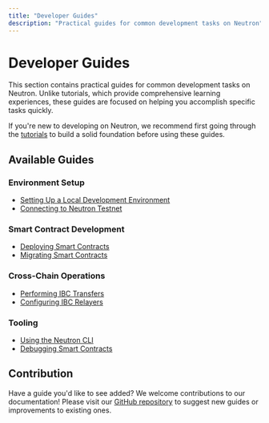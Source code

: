 ```yaml
---
title: "Developer Guides"
description: "Practical guides for common development tasks on Neutron"
---
```


# Developer Guides

This section contains practical guides for common development tasks on Neutron. Unlike tutorials, which provide comprehensive learning experiences, these guides are focused on helping you accomplish specific tasks quickly.

If you're new to developing on Neutron, we recommend first going through the [tutorials](/developers/tutorials/overview) to build a solid foundation before using these guides.

## Available Guides

<div className="grid grid-cols-1 md:grid-cols-2 gap-4 mt-6">
  <div className="flex flex-col p-5 border border-gray-200 dark:border-gray-800 rounded-lg">
    <h3 className="text-lg font-semibold mb-2">Environment Setup</h3>
    <ul className="space-y-2">
      <li>
        <a href="/developers/guides/local-dev" className="text-primary hover:underline">Setting Up a Local Development Environment</a>
      </li>
      <li>
        <a href="/developers/guides/testnet" className="text-primary hover:underline">Connecting to Neutron Testnet</a>
      </li>
    </ul>
  </div>
  
  <div className="flex flex-col p-5 border border-gray-200 dark:border-gray-800 rounded-lg">
    <h3 className="text-lg font-semibold mb-2">Smart Contract Development</h3>
    <ul className="space-y-2">
      <li>
        <a href="/developers/guides/contract-deployment" className="text-primary hover:underline">Deploying Smart Contracts</a>
      </li>
      <li>
        <a href="/developers/guides/contract-migration" className="text-primary hover:underline">Migrating Smart Contracts</a>
      </li>
    </ul>
  </div>
</div>

<div className="grid grid-cols-1 md:grid-cols-2 gap-4 mt-4">
  <div className="flex flex-col p-5 border border-gray-200 dark:border-gray-800 rounded-lg">
    <h3 className="text-lg font-semibold mb-2">Cross-Chain Operations</h3>
    <ul className="space-y-2">
      <li>
        <a href="/developers/guides/ibc-transfer" className="text-primary hover:underline">Performing IBC Transfers</a>
      </li>
      <li>
        <a href="/developers/guides/relayer-configuration" className="text-primary hover:underline">Configuring IBC Relayers</a>
      </li>
    </ul>
  </div>
  
  <div className="flex flex-col p-5 border border-gray-200 dark:border-gray-800 rounded-lg">
    <h3 className="text-lg font-semibold mb-2">Tooling</h3>
    <ul className="space-y-2">
      <li>
        <a href="/developers/guides/cli-reference" className="text-primary hover:underline">Using the Neutron CLI</a>
      </li>
      <li>
        <a href="/developers/guides/debugging" className="text-primary hover:underline">Debugging Smart Contracts</a>
      </li>
    </ul>
  </div>
</div>

## Contribution

Have a guide you'd like to see added? We welcome contributions to our documentation! Please visit our [GitHub repository](https://github.com/neutron-org/neutron-docs) to suggest new guides or improvements to existing ones. 